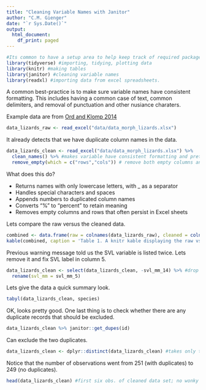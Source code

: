 ```yaml
---
title: "Cleaning Variable Names with Janitor"
author: "C.M. Gienger"
date: "`r Sys.Date()`"
output:
  html_document:
    df_print: paged
---
```


```r
#Its common to have a setup area to help keep track of required packages and formatting options
library(tidyverse) #importing, tidying, plotting data
library(knitr) #making tables
library(janitor) #cleaning variable names
library(readxl) #importing data from excel spreadsheets.
```
A common best-practice is to make sure variable names have consistent formatting. This includes having
a common case of text, common delimiters, and removal of punctuation and other nusiance charaters.

Example data are from [Ord and Klomp 2014](https://link.springer.com/content/pdf/10.1007/s00442-014-2921-y.pdf)  

```r
data_lizards_raw <- read_excel("data/data_morph_lizards.xlsx")
```

It already detects that we have duplicate column names in the data.

```r
data_lizards_clean <- read_excel("data/data_morph_lizards.xlsx") %>% 
  clean_names() %>% #makes variable have consistent formatting and pretty
  remove_empty(which = c("rows","cols")) # remove both empty columns and rows; happens a lot when importing Excel data
```

What does this do?

- Returns names with only lowercase letters, with _ as a separator
- Handles special characters and spaces
- Appends numbers to duplicated column names
- Converts “%” to “percent” to retain meaning
- Removes empty columns and rows that often persist in Excel sheets

Lets compare the raw versus the cleaned data.

```r
combined <- data.frame(raw = colnames(data_lizards_raw), cleaned = colnames(data_lizards_clean))
kable(combined, caption = 'Table 1. A knitr kable displaying the raw vs. cleaned data.')
```
Previous warning message told us the SVL variable is listed twice. Lets remove it and fix SVL label in column 5.

```r
data_lizards_clean <- select(data_lizards_clean, -svl_mm_14) %>% #drop column svl_mm_14
  rename(svl_mm = svl_mm_5)
```

Lets give the data a quick summary look.

```r
tabyl(data_lizards_clean, species)
```
OK, looks pretty good. One last thing is to check whether there are any duplicate records that should
be excluded.

```r
data_lizards_clean %>% janitor::get_dupes(id)
```

Can exclude the two duplicates.

```r
data_lizards_clean <- dplyr::distinct(data_lizards_clean) #takes only the unique observations.
```
Notice that the number of observations went from 251 (with duplicates) to 249 (no duplicates).

```r
head(data_lizards_clean) #first six obs. of cleaned data set; no wonky names, no dupes, consistent formatting
```

